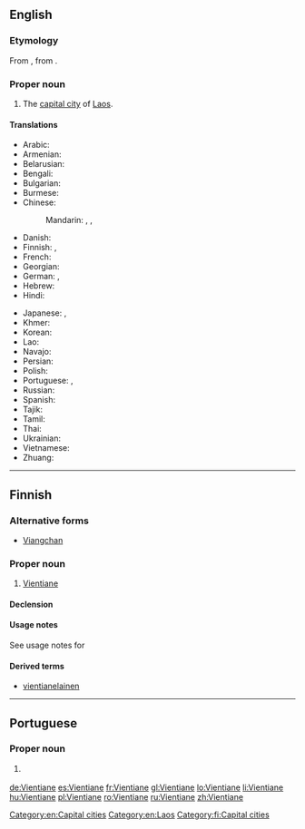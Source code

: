 ==English==
{{wikipedia}}

===Etymology===
From {{etyl|fr|en}} {{term|Vientiane|lang=fr}}, from {{etyl|lo|en}} {{term|ວຽງຈັນ|tr=wiang-can|lang=lo}}.

===Proper noun===
{{en-proper noun}}

# The [[capital city]] of [[Laos]].

====Translations====
{{trans-top|capital of Laos}}
* Arabic: {{t|ar|فيانتيان|m|tr=fiyantiyaan}}
* Armenian: {{t|hy|Վյենտյան|tr=Vyentyan}}
* Belarusian: {{t|be|Віенцьян|m|tr=Vijencján}}
* Bengali: {{t|bn|ভিয়েনতিয়েন|sc=Beng}}
* Bulgarian: {{t|bg|Виентян|m|tr=Vientján}}
* Burmese: {{t|my|ဗီယင်ကျန်း|tr=biyinkyan:|sc=Mymr}}
* Chinese:
*: Mandarin: {{t|cmn|萬象|sc=Hani}}, {{t+|cmn|万象|tr=Wànxiàng|sc=Hani}}, {{qualifier|Taiwan}} {{t+|cmn|永珍|tr=Yǒngzhēn|sc=Hani}}
* Danish: {{t|da|Vientiane}}
* Finnish: {{t|fi|Vientiane}}, {{t|fi|Viangchan}}
* French: {{t+|fr|Vientiane}}
* Georgian: {{t|ka|ვიენტიანი|tr=vientiani|sc=Geor}}
* German: {{t+|de|Vientiane|n}}, {{t|de|Vieng Chan|n}}
* Hebrew: {{t|he|ויינטיאן}}
* Hindi: {{t|hi|विनतिएन|tr=vinti'ēn}}
{{trans-mid}}
* Japanese: {{t|ja|ビエンチャン|tr=Bienchan}}, {{t|ja|ヴィエンチャン|tr=Vienchan}}
* Khmer: {{t|km|វៀងច័ន្ទន៍|tr=wiang jan|sc=Khmr}}
* Korean: {{t+|ko|비엔티안|tr=Biantian|sc=Hang}}
* Lao: {{t|lo|ວຽງຈັນ|tr=wiang-can|sc=Laoo}}
* Navajo: {{t|nv|Biʼang Chang}}
* Persian: {{t|fa|وینتیان|tr=ventiân}}
* Polish: {{t+|pl|Wientian|m}}
* Portuguese: {{t|pt|Vienciana|f}} {{qualifier|Portugal}}, {{t|pt|Vientiane|f}} {{qualifier|Brazil}}
* Russian: {{t+|ru|Вьентьян|m|tr=V'jentján}}
* Spanish: {{t+|es|Vientián|m}}
* Tajik: {{t|tg|Вентян|tr=Ventyan|sc=Cyrl}}
* Tamil: {{t|ta|வியஞ்சான்}}
* Thai: {{t+|th|เวียงจันทน์|tr=wiang jan}}
* Ukrainian: {{t|uk|В'єнтьян|m|tr=V'jentján}}
* Vietnamese: {{t|vi|Viêng Chăn}}
* Zhuang: {{t|za|Fanhyiengh}}
{{trans-bottom}}

[[Category:en:Capital cities]]
[[Category:en:Laos]]

----

==Finnish==

===Alternative forms===
* [[Viangchan]]

===Proper noun===
{{fi-noun|proper=true}}

# [[Vientiane]] {{gloss|capital of Laos}}

====Declension====
{{fi-decl-nalle|n=sg|Vientian|||a}}

====Usage notes====
See usage notes for {{term|Viangchan}}

====Derived terms====
* [[vientianelainen]]

[[Category:fi:Capital cities]]

----

==Portuguese==

===Proper noun===
{{pt-proper noun|f}}

# {{label|pt|Brazil}} {{alternative form of|Vienciana|lang=pt}}

[[de:Vientiane]]
[[es:Vientiane]]
[[fr:Vientiane]]
[[gl:Vientiane]]
[[lo:Vientiane]]
[[li:Vientiane]]
[[hu:Vientiane]]
[[pl:Vientiane]]
[[ro:Vientiane]]
[[ru:Vientiane]]
[[zh:Vientiane]]